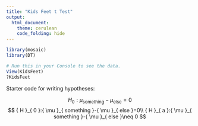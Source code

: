 ---
title: "Kids Feet t Test"
output: 
  html_document:
    theme: cerulean
    code_folding: hide
---

```{r, include=FALSE}
library(mosaic)
library(DT)
```

```{r, eval=FALSE, include=FALSE}
# Run this in your Console to see the data.
View(KidsFeet)
?KidsFeet
```

<!-- Instructions

1. Use the KidsFeet dataset in R to come up with a question that can be answered with a t Test (One Sample, Paired Samples, or Independent Samples).

2. Establish why the question is interesting. State the question in written form as well as with a statistical "null" and "alternative" hypothesis.

3. Clearly answer your question using statistics. Be sure to compute a p-value and provide supporting numerical and graphical summaries. Also be sure to establish whether or not the requirements of your t test have been satisfied. (See the Math 325 Notebook for details.)

-->


Starter code for writing hypotheses:

$$
  H_0: \mu_{\text{something}} - \mu_{\text{else}} = 0
$$
$$
{ H }_{ 0 }:{ \mu  }_{ something }-{ \mu  }_{ else }=0\\ { H }_{ a }:{ \mu  }_{ something }-{ \mu  }_{ else }\neq 0
$$
